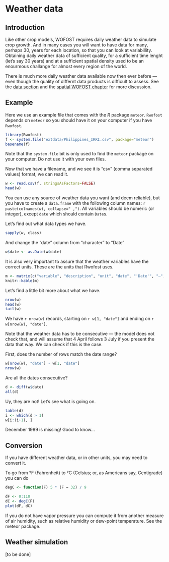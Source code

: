 # Weather data

## Introduction

Like other crop models, WOFOST requires daily weather data to simulate crop growth. And in many cases you will want to have data for many, perhaps 30, years for each location, so that you can look at variabillity. Obtaining daily weather data of sufficient quality, for a sufficient time lenght (let's say 30 years) and at a sufficient spatial density used to be an enourmous challange for almost every region of the world.

There is much more daily weather data available now then ever before --- even though the quality of differnt data products is difficult to assess. See the [data section](/data/spatial/index.html) and the [spatial WOFOST chapter](spatial-wofost.html) for more discussion.


## Example

Here we use an example file that comes with the *R* package `meteor`. `Rwofost` depends on `meteor` so you should have it on your computer if you have `Rwofost`. 

```r
library(Rwofost)
f <- system.file("extdata/Philippines_IRRI.csv", package="meteor")
basename(f)
```

Note that the `system.file` bit is only used to find the `meteor` package on your computer. Do not use it with your own files. 

Now that we have a filename, and we see it is "csv" (comma separated values) format, we can read it. 

```r
w <- read.csv(f, stringsAsFactors=FALSE)
head(w)
```

You can use any source of weather data you want (and deem reliable), but you have to create a `data.frame` with the following column names: `r paste(colnames(w), collapse=" ,")`. All variables should be numeric (or integer), except `date` which should contain `Date`s. 

Let's find out what data types we have.

```r
sapply(w, class)
```

And change the "date" column from "character" to "Date"

```r
w$date <- as.Date(w$date)
```

It is also very important to assure that the weather variables have the correct units. These are the units that Rwofost uses. 


```r
m <- matrix(c("variable", "description", "unit", "date", "'Date'", "–", "srad", "Solar radiation", "kJ m-2 day-1", "tmin", "Minimum temperature", "°C", "tmax", "Maximum temperature", "°C", "vapr", "Vapor pressure", "kPa", "wind", "Wind speed", "m s-1", "prec", "Precipitation", "mm day-1"), ncol=3, byrow=TRUE)
knitr::kable(m)
```


Let's find a little bit more about what we have. 

```r
nrow(w)
head(w)
tail(w)
```
We have `r nrow(w)` records, starting on `r w[1, "date"]` and ending on `r w[nrow(w), "date"]`. 

Note that the weather data has to be consecutive --- the model does not check that, and will assume that 4 April follows 3 July if you present the data that way. We can check if this is the case.


First, does the number of rows match the date range?

```r
w[nrow(w), "date"] - w[1, "date"] 
nrow(w)
```

Are all the dates consecutive? 

```r
d <- diff(w$date)
all(d)
```

Uy, they are not! Let's see what is going on. 

```r
table(d)
i <- which(d > 1)
w[i:(i+1), ]
```

December 1989 is missing! Good to know...

## Conversion

If you have different weather data, or in other units, you may need to convert it. 

To go from °F (Fahrenheit) to °C (Celsius; or, as Americans say, Centigrade) you can do 

```r
degC <- function(F) 5 * (F − 32) / 9

dF <- 0:110
dC <- degC(F)
plot(dF, dC)
```

If you do not have vapor pressure you can compute it from another measure of air humidity, such as relative humidity or dew-point temperature. See the meteor package.


## Weather simulation 

[to be done]



